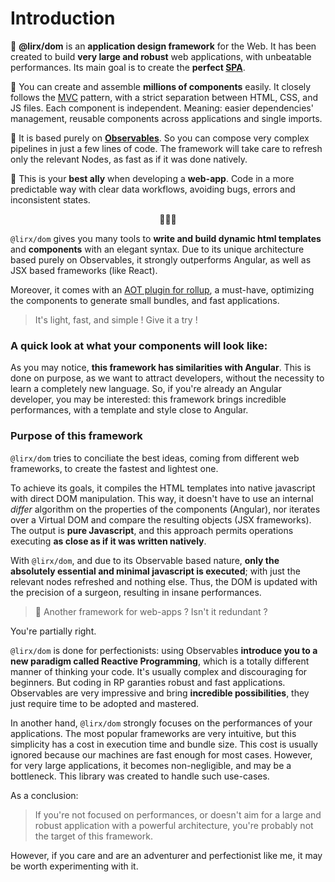 # Introduction

🎨 **@lirx/dom** is an **application design framework** for the Web.
It has been created to build **very large and robust** web applications, with unbeatable performances.
Its main goal is to create the **perfect [SPA](https://en.wikipedia.org/wiki/Single-page_application)**.

🧩 You can create and assemble **millions of components** easily.
It closely follows the [MVC](https://developer.mozilla.org/en-US/docs/Glossary/MVC) pattern, with a strict separation between HTML, CSS, and JS files.
Each component is independent. Meaning: easier dependencies' management, reusable components across applications and single imports.

🚝 It is based purely on **[Observables](https://core.lirx.org/)**.
So you can compose very complex pipelines in just a few lines of code.
The framework will take care to refresh only the relevant Nodes, as fast as if it was done natively.

🦸 This is your **best ally** when developing a **web-app**.
Code in a more predictable way with clear data workflows, avoiding bugs, errors and inconsistent states.

<p align="center">
  🚀🚀🚀
</p>

`@lirx/dom` gives you many tools to **write and build dynamic html templates** and **components** with an elegant syntax.
Due to its unique architecture based purely on Observables, it strongly outperforms Angular, as well as JSX based frameworks (like React).

Moreover, it comes with an [AOT plugin for rollup](/docs/documentation/aot-compiler/),
a must-have, optimizing the components to generate small bundles, and fast applications.

> It's light, fast, and simple ! Give it a try !

### A quick look at what your components will look like:


<Example/>

As you may notice, **this framework has similarities with Angular**.
This is done on purpose, as we want to attract developers, without the necessity to learn a completely new language.
So, if you're already an Angular developer, you may be interested: this framework brings incredible performances, with a template and style close to Angular.

### Purpose of this framework

`@lirx/dom` tries to conciliate the best ideas, coming from different web frameworks, to create the fastest and lightest one.

To achieve its goals, it compiles the HTML templates into native javascript with direct DOM manipulation.
This way, it doesn't have to use an internal *differ* algorithm on the properties of the components (Angular),
nor iterates over a Virtual DOM and compare the resulting objects (JSX frameworks).
The output is **pure Javascript**, and this approach permits operations executing **as close as if it was written natively**.

With `@lirx/dom`, and due to its Observable based nature, **only the absolutely essential and minimal javascript is executed**;
with just the relevant nodes refreshed and nothing else. Thus, the DOM is updated with the precision of a surgeon,
resulting in insane performances.

> 🤨 Another framework for web-apps ? Isn't it redundant ?

You're partially right.

`@lirx/dom` is done for perfectionists: using Observables **introduce you to a new paradigm called Reactive Programming**,
which is a totally different manner of thinking your code.
It's usually complex and discouraging for beginners.
But coding in RP garanties robust and fast applications.
Observables are very impressive and bring **incredible possibilities**, they just require time to be adopted and mastered.

In another hand, `@lirx/dom` strongly focuses on the performances of your applications.
The most popular frameworks are very intuitive, but this simplicity has a cost in execution time and bundle size.
This cost is usually ignored because our machines are fast enough for most cases.
However, for very large applications, it becomes non-negligible, and may be a bottleneck. This library was created to handle such use-cases.

As a conclusion:

> If you're not focused on performances, or doesn't aim for a large and robust application with a powerful architecture,
you're probably not the target of this framework.

However, if you care and are an adventurer and perfectionist like me, it may be worth experimenting with it.

